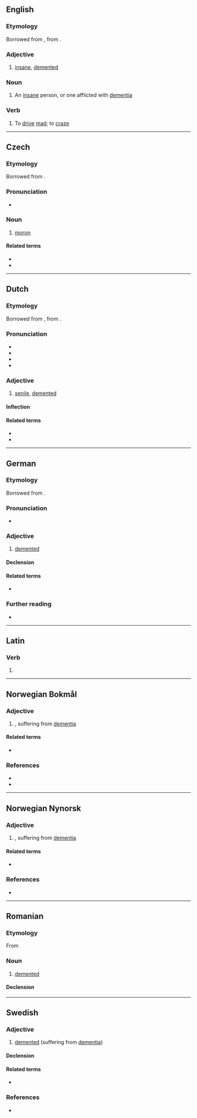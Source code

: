 {{also|Dement|dément}}
==English==

===Etymology===
Borrowed from {{bor|en|frm|dément}}, from {{der|en|la|demens}}.

===Adjective===
{{en-adj|?}}

# {{lb|en|obsolete}} [[insane]], [[demented]]

===Noun===
{{en-noun}}

# An [[insane]] person, or one afflicted with [[dementia]]

===Verb===
{{en-verb}}

# {{lb|en|transitive}} To [[drive]] [[mad]]; to [[craze]]

----

==Czech==

===Etymology===
Borrowed from {{bor|cs|la|demens|demens, dementis}}.

===Pronunciation===
* {{cs-IPA}}

===Noun===
{{cs-noun|g=m}}

# [[moron]] {{gloss|personal insult implying stupidity}}
#: {{syn|cs|Thesaurus:hlupák}}

====Related terms====
* {{l|cs|demence}}
* {{l|cs|dementní}}

----

==Dutch==

===Etymology===
Borrowed from {{bor|nl|fr|dément}}, from {{der|nl|la|demens|dēmēns, dēmentis}}.

===Pronunciation===
* {{IPA|nl|/dəˈmɛnt/|/deːˈmɛnt/}}
* {{audio|nl|Nl-dement.ogg|Audio}}
* {{hyphenation|nl|de|ment}}
* {{rhymes|nl|ɛnt|s=2}}

===Adjective===
{{nl-adj}}

# [[senile]], [[demented]]

====Inflection====
{{nl-decl-adj}}

====Related terms====
* {{l|nl|dementeren}}
* {{l|nl|dementie}}

----

==German==

===Etymology===
Borrowed from {{bor|de|la|demens|demens, dementis}}.

===Pronunciation===
* {{audio|de|De-dement.ogg|Audio}}

===Adjective===
{{de-adj|dementer|dementesten}}

# [[demented]]

====Declension====
{{de-decl-adj|dement|dementer|dementest}}

====Related terms====
* {{l|de|Demenz}}

===Further reading===
* {{R:Duden}}

{{C|de|Pathology}}

----

==Latin==

===Verb===
{{la-verb-form|dēment}}

# {{inflection of|la|dēmō||3|p|futr|actv|indc}}

----

==Norwegian Bokmål==

===Adjective===
{{nb-adj-2|non-comp}}

# {{l|en|demented}}, suffering from [[dementia]]

====Related terms====
* {{l|nb|demens}}

===References===
* {{R:Dokpro|lang=nb}}
* {{R:NAOB}}

----

==Norwegian Nynorsk==

===Adjective===
{{nn-adj-2|non-comp}}

# {{l|en|demented}}, suffering from [[dementia]]

====Related terms====
* {{l|nn|demens}}

===References===
* {{R:Dokpro|lang=nn}}

----

==Romanian==

===Etymology===
From {{bor|ro|fr|dément}}

===Noun===
{{ro-noun|m|demenți}}

# [[demented]]

====Declension====
{{ro-noun-m|pl=demenți}}

----

==Swedish==

===Adjective===
{{sv-adj}}
# [[demented]] (suffering from [[dementia]])

====Declension====
{{sv-adj-reg||dement}}

====Related terms====
* {{l|sv|demens}}

===References===
* {{R:svenska.se|saol}}